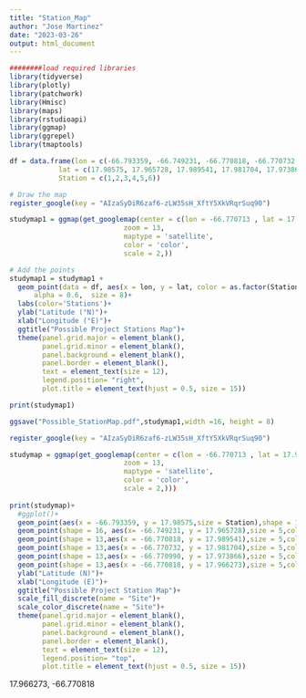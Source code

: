 ```yaml
---
title: "Station_Map"
author: "Jose Martinez"
date: "2023-03-26"
output: html_document
---
```


```r
########load required libraries
library(tidyverse)
library(plotly)
library(patchwork)
library(Hmisc)
library(maps)
library(rstudioapi)
library(ggmap)
library(ggrepel)
library(tmaptools)
```
```r
df = data.frame(lon = c(-66.793359, -66.749231, -66.770818, -66.770732, -66.770990,-66.770818),
            lat = c(17.98575, 17.965728, 17.989541, 17.981704, 17.973866,17.966273),
            Station = c(1,2,3,4,5,6))
```


```r
# Draw the map
register_google(key = "AIzaSyDiR6zaf6-zLW35sH_XftY5XkVRqrSuq90")

studymap1 = ggmap(get_googlemap(center = c(lon = -66.770713 , lat = 17.983142), 
                            zoom = 13,
                            maptype = 'satellite',
                            color = 'color',
                            scale = 2,))

# Add the points
studymap1 = studymap1 + 
  geom_point(data = df, aes(x = lon, y = lat, color = as.factor(Station)), 
      alpha = 0.6,  size = 8)+
  labs(color='Stations')+
  ylab("Latitude (°N)")+
  xlab("Longitude (°E)")+
  ggtitle("Possible Project Stations Map")+
  theme(panel.grid.major = element_blank(),
        panel.grid.minor = element_blank(),
        panel.background = element_blank(),
        panel.border = element_blank(),
        text = element_text(size = 12),
        legend.position= "right",
        plot.title = element_text(hjust = 0.5, size = 15))

print(studymap1)

ggsave("Possible_StationMap.pdf",studymap1,width =16, height = 8)
```




```r
register_google(key = "AIzaSyDiR6zaf6-zLW35sH_XftY5XkVRqrSuq90")

studymap = ggmap(get_googlemap(center = c(lon = -66.770713 , lat = 17.983142), 
                            zoom = 13,
                            maptype = 'satellite',
                            color = 'color',
                            scale = 2,)))
                    
print(studymap)+
  #ggplot()+
  geom_point(aes(x = -66.793359, y = 17.98575,size = Station),shape = 15,size = 5,color = 'purple')+ # Callo Maria Langa
  geom_point(shape = 16, aes(x= -66.749231, y = 17.965728),size = 5,color = 'purple')+  # left most station (muddy)
  geom_point(shape = 13,aes(x = -66.770818, y = 17.989541),size = 5,color = 'red')+ # inshore north
  geom_point(shape = 13,aes(x = -66.770732, y = 17.981704),size = 5,color = 'red')+ # inshore south
  geom_point(shape = 13,aes(x = -66.770990, y = 17.973866),size = 5,color = 'red')+ # offshore north
  geom_point(shape = 13,aes(x = -66.770818, y = 17.966273),size = 5,color = 'red')+ # offshore south
  ylab("Latitude (N)")+
  xlab("Longitude (E)")+
  ggtitle("Possible Project Station Map")+
  scale_fill_discrete(name = "Site")+
  scale_color_discrete(name = "Site")+
  theme(panel.grid.major = element_blank(),
        panel.grid.minor = element_blank(),
        panel.background = element_blank(),
        panel.border = element_blank(),
        text = element_text(size = 12),
        legend.position= "top",
        plot.title = element_text(hjust = 0.5, size = 15))
```


17.966273, -66.770818












